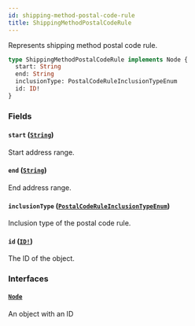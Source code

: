 ```yaml
---
id: shipping-method-postal-code-rule
title: ShippingMethodPostalCodeRule
---
```


Represents shipping method postal code rule.

```graphql
type ShippingMethodPostalCodeRule implements Node {
  start: String
  end: String
  inclusionType: PostalCodeRuleInclusionTypeEnum
  id: ID!
}
```

### Fields

#### `start` ([`String`](../../../developer/api-reference/scalars/string))

Start address range.

#### `end` ([`String`](../../../developer/api-reference/scalars/string))

End address range.

#### `inclusionType` ([`PostalCodeRuleInclusionTypeEnum`](../../../developer/api-reference/enums/postal-code-rule-inclusion-type-enum))

Inclusion type of the postal code rule.

#### `id` ([`ID!`](../../../developer/api-reference/scalars/id))

The ID of the object.

### Interfaces

#### [`Node`](../../../developer/api-reference/interfaces/node)

An object with an ID
